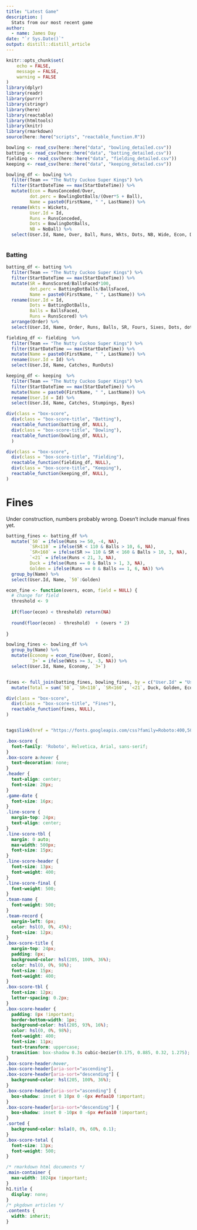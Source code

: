 ```yaml
---
title: "Latest Game"
description: |
  Stats from our most recent game
author:
  - name: James Day
date: "`r Sys.Date()`"
output: distill::distill_article
---
```


```r
knitr::opts_chunk$set(
	echo = FALSE,
	message = FALSE,
	warning = FALSE
)
library(dplyr)
library(readr)
library(purrr)
library(stringr)
library(here)
library(reactable)
library(htmltools)
library(knitr)
library(rmarkdown)
source(here::here("scripts", "reactable_function.R"))

```

```r
bowling <- read_csv(here::here("data", "bowling_detailed.csv"))
batting <- read_csv(here::here("data", "batting_detailed.csv"))
fielding <- read_csv(here::here("data", "fielding_detailed.csv"))
keeping <- read_csv(here::here("data", "keeping_detailed.csv"))
```



```r

bowling_df <- bowling %>% 
  filter(Team == "The Nutty Cuckoo Super Kings") %>%
  filter(StartDateTime == max(StartDateTime)) %>%
  mutate(Econ = RunsConceded/Over,
         dot.perc = BowlingDotBalls/(Over*5 + Ball),
         Name = paste0(FirstName, " ", LastName)) %>%
  rename(Wkts = Wickets,
         User.Id = Id, 
         Runs = RunsConceded,
         Dots = BowlingDotBalls,
         NB = NoBall) %>%
  select(User.Id, Name, Over, Ball, Runs, Wkts, Dots, NB, Wide, Econ, Dots, dot.perc) 



```

### Batting
```r

batting_df <- batting %>%
  filter(Team == "The Nutty Cuckoo Super Kings") %>%
  filter(StartDateTime == max(StartDateTime)) %>%
  mutate(SR = RunsScored/BallsFaced*100,
         dot.perc = BattingDotBalls/BallsFaced,
         Name = paste0(FirstName, " ", LastName)) %>%
  rename(User.Id = Id,
         Dots = BattingDotBalls,
         Balls = BallsFaced,
         Runs = RunsScored) %>%
  arrange(Order) %>%
  select(User.Id, Name, Order, Runs, Balls, SR, Fours, Sixes, Dots, dot.perc) 


```

```r
fielding_df <- fielding  %>%
  filter(Team == "The Nutty Cuckoo Super Kings") %>%
  filter(StartDateTime == max(StartDateTime)) %>%
  mutate(Name = paste0(FirstName, " ", LastName)) %>%
  rename(User.Id = Id) %>%
  select(User.Id, Name, Catches, RunOuts) 

```

```r
keeping_df <- keeping  %>%
  filter(Team == "The Nutty Cuckoo Super Kings") %>%
  filter(StartDateTime == max(StartDateTime)) %>%
  mutate(Name = paste0(FirstName, " ", LastName)) %>%
  rename(User.Id = Id) %>%
  select(User.Id, Name, Catches, Stumpings, Byes) 

```




```r


div(class = "box-score",
  div(class = "box-score-title", "Batting"),
  reactable_function(batting_df, NULL),
  div(class = "box-score-title", "Bowling"),
  reactable_function(bowling_df, NULL),
  )

```

```r
div(class = "box-score",
  div(class = "box-score-title", "Fielding"),
  reactable_function(fielding_df, NULL),
  div(class = "box-score-title", "Keeping"),
  reactable_function(keeping_df, NULL),
)

```

# Fines
Under construction, numbers probably wrong. Doesn't include manual fines yet. 

```r

batting_fines <- batting_df %>%
  mutate(`50` = ifelse(Runs >= 50, -4, NA),
         `SR<110` = ifelse(SR < 110 & Balls > 10, 6, NA),
         `SR<160` = ifelse(SR >= 110 & SR < 160 & Balls > 10, 3, NA),
         `<21` = ifelse(Runs < 21, 3, NA),
         Duck = ifelse(Runs == 0 & Balls > 1, 3, NA),
         Golden = ifelse(Runs == 0 & Balls == 1, 6, NA)) %>%
  group_by(Name) %>%
  select(User.Id, Name, `50`:Golden)

econ_fine <- function(overs, econ, field = NULL) {
  # change for field
  threshold <- 9
  
  if(floor(econ) < threshold) return(NA)
  
  round(floor(econ) - threshold)  + (overs * 2)
  
}

bowling_fines <- bowling_df %>%
  group_by(Name) %>%
  mutate(Economy = econ_fine(Over, Econ),
         `3+` = ifelse(Wkts >= 3, -3, NA)) %>%
  select(User.Id, Name, Economy, `3+`)


fines <- full_join(batting_fines, bowling_fines, by = c("User.Id" = "User.Id", "Name" = "Name"))  %>%
  mutate(Total = sum(`50`, `SR<110`, `SR<160`, `<21`, Duck, Golden, Economy, `3+`, na.rm = TRUE)) 

div(class = "box-score",
  div(class = "box-score-title", "Fines"),
  reactable_function(fines, NULL),
)
```




```r
```

```r
tags$link(href = "https://fonts.googleapis.com/css?family=Roboto:400,500&display=fallback", rel = "stylesheet")
```

```css
.box-score {
  font-family: 'Roboto', Helvetica, Arial, sans-serif;
}
.box-score a:hover {
  text-decoration: none;
}
.header {
  text-align: center;
  font-size: 20px;
}
.game-date {
  font-size: 16px;
}
.line-score {
  margin-top: 24px;
  text-align: center;
}
.line-score-tbl {
  margin: 0 auto;
  max-width: 500px;
  font-size: 15px;
}
.line-score-header {
  font-size: 13px;
  font-weight: 400;
}
.line-score-final {
  font-weight: 500;
}
.team-name {
  font-weight: 500;
}
.team-record {
  margin-left: 6px;
  color: hsl(0, 0%, 45%);
  font-size: 12px;
}
.box-score-title {
  margin-top: 24px;
  padding: 8px;
  background-color: hsl(205, 100%, 36%);
  color: hsl(0, 0%, 98%);
  font-size: 15px;
  font-weight: 400;
}
.box-score-tbl {
  font-size: 12px;
  letter-spacing: 0.2px;
}
.box-score-header {
  padding: 8px !important;
  border-bottom-width: 1px;
  background-color: hsl(205, 93%, 16%);
  color: hsl(0, 0%, 98%);
  font-weight: 400;
  font-size: 11px;
  text-transform: uppercase;
  transition: box-shadow 0.3s cubic-bezier(0.175, 0.885, 0.32, 1.275);
}
.box-score-header:hover,
.box-score-header[aria-sort="ascending"],
.box-score-header[aria-sort="descending"] {
  background-color: hsl(205, 100%, 36%);
}
.box-score-header[aria-sort="ascending"] {
  box-shadow: inset 0 10px 0 -6px #efaa10 !important;
}
.box-score-header[aria-sort="descending"] {
  box-shadow: inset 0 -10px 0 -6px #efaa10 !important;
}
.sorted {
  background-color: hsla(0, 0%, 60%, 0.1);
}
.box-score-total {
  font-size: 13px;
  font-weight: 500;
}
```

```css
/* rmarkdown html documents */
.main-container {
  max-width: 1024px !important;
}
h1.title {
  display: none;
}
/* pkgdown articles */
.contents {
  width: inherit;
}
```
